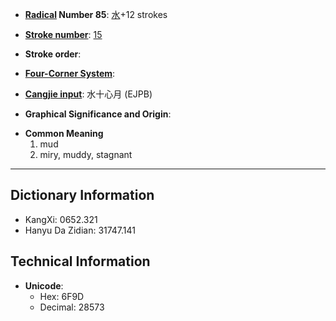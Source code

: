 * '''[[Wiktionary:Chinese radical index| Radical]] Number 85''': [[Wiktionary:Chinese radical index 水|水]]+12 strokes

* '''[[Wiktionary:Chinese total strokes index|Stroke number]]''': [[Wiktionary:Chinese total strokes index 15|15]]

* '''Stroke order''': 

* '''[[Wiktionary:Chinese four corner index|Four-Corner System]]''': 

* '''[[Wiktionary:Chinese Cangjie index|Cangjie input]]''': 水十心月 (EJPB)

* '''Graphical Significance and Origin''': 

* '''Common Meaning'''
*#mud
*# miry, muddy, stagnant


----

== Dictionary Information ==

* KangXi: 0652.321
* Hanyu Da Zidian: 31747.141

== Technical Information ==

* '''Unicode''':
** Hex: 6F9D
** Decimal: 28573